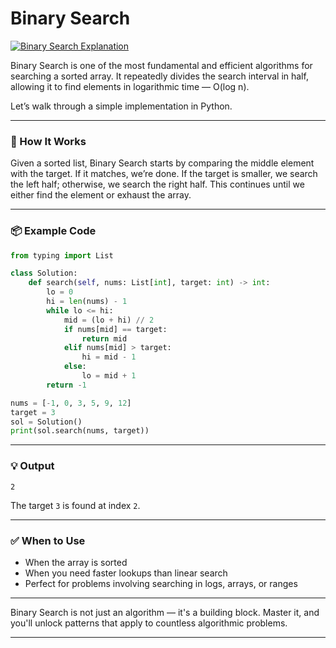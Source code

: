 # Binary Search

[![Binary Search Explanation](https://img.youtube.com/vi/zavvULEZPhc/0.jpg)](https://www.youtube.com/watch?v=zavvULEZPhc)

Binary Search is one of the most fundamental and efficient algorithms for searching a sorted array. It repeatedly divides the search interval in half, allowing it to find elements in logarithmic time — O(log n).

Let’s walk through a simple implementation in Python.

---

### 🧠 How It Works

Given a sorted list, Binary Search starts by comparing the middle element with the target. If it matches, we’re done. If the target is smaller, we search the left half; otherwise, we search the right half. This continues until we either find the element or exhaust the array.

---

### 📦 Example Code

```python
from typing import List

class Solution:
    def search(self, nums: List[int], target: int) -> int:
        lo = 0
        hi = len(nums) - 1
        while lo <= hi:
            mid = (lo + hi) // 2
            if nums[mid] == target:
                return mid
            elif nums[mid] > target:
                hi = mid - 1
            else:
                lo = mid + 1
        return -1

nums = [-1, 0, 3, 5, 9, 12]
target = 3
sol = Solution()
print(sol.search(nums, target))
```

---

### 💡 Output

```output
2
```

The target `3` is found at index `2`.

---

### ✅ When to Use

- When the array is sorted
- When you need faster lookups than linear search
- Perfect for problems involving searching in logs, arrays, or ranges

---

Binary Search is not just an algorithm — it's a building block. Master it, and you'll unlock patterns that apply to countless algorithmic problems.

---
